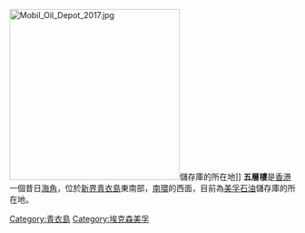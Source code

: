 {{Expand|time=2008-04-21T02:16:32+00:00}}
{{Unreferenced |time=2008-03-23T02:16:32+00:00 }}
[[File:Mobil_Oil_Depot_2017.jpg|300px]]儲存庫的所在地]]
'''五層樓'''是[[香港|香港]]一個昔日[[海角|海角]]，位於[[新界|新界]][[青衣島|青衣島]]東南部，[[南環_(香港)|南環]]的西面，目前為[[美孚石油|美孚]][[石油|石油]]儲存庫的所在地。

{{HK-geo-stub}}
{{香港已消失海角}}
[[Category:青衣島|Category:青衣島]]
[[Category:埃克森美孚|Category:埃克森美孚]]